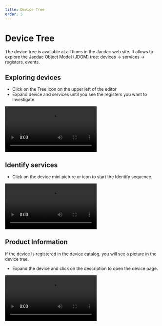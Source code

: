 ```yaml
---
title: Device Tree
order: 5
---
```


# Device Tree

The device tree is available at all times in the Jacdac web site. It allows to explore the Jacdac Object Model (JDOM) tree: devices -> services -> registers, events.

## Exploring devices

-   Click on the Tree icon on the upper left of the editor
-   Expand device and services until you see the registers you want to investigate.

<Video
    label="Opens the device tree"
    src="registers"
/>

## Identify services

-   Click on the device mini picture or icon to start the Identify sequence.

<Video
    label="Shows how to trigger the identify sequence"
    src="identify"
/>

## Product Information

If the device is registered in the [device catalog](/devices), you will see a picture in the device tree.

-   Expand the device and click on the description to open the device page.

<Video
    label="Shows how to trigger the identify sequence"
    src="productinfo"
/>
